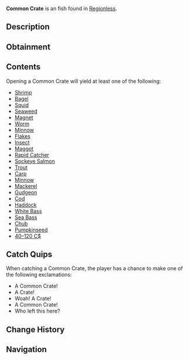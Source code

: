 {{FishInfobox
|image          = Common Crate.png
|rarity         = Uncommon
|sea            = First Sea
|location       = [[Regionless]]
|sublocation    = 
|sources        = Fishing Rod
|radar_location = 
|xp             = 20
|weather        = 
|time           = 
|season         = 
|bait           = Magnet
|base_weight    = 8
|base_value     = 80
|weight_range   = 0
|base_chance    = 17
|base_resil     = 120
}}
'''Common Crate''' is an {{Rarity|Uncommon}} fish found in [[Regionless]].

== Description ==
{{Description|A moderately sized wooden crate seemingly lost from a fishing boat of some kind. The date of it's disappearance is unknown. Therefore, finders keepers?- Opening it might give you an array of fish, bait, and money!|Bestiary Entry}}

== Obtainment ==
{{Description|Fallen off of a fishing boat.|Bestiary Hint}}
{{Fish Availability|
Ancient Archives
Ancient Isle/Algae Hunt
Ancient Isle/Surrounding Ocean
Atlantis/Ancient Kraken Hunt
Atlantis/Ethereal Abyss
Atlantis/Kraken Hunt
Atlantis/Kraken Pool
Atlantis/Poseidon Temple
Atlantis/Sunken Depths
Atlantis/Surrounding Ocean
Atlantis/Zeus's Rod Room
Cryogenic Canal
Desolate Deep/Brine Pool
Desolate Deep/Desolate Pocket
FischFright/Frightful Pool
Forsaken Shores/Algae Hunt
Forsaken Shores/Coral Reef
Forsaken Shores/Freshwater Pond
Forsaken Shores/Surrounding Ocean
Frigid Cavern
Glacial Grotto
Golden Tide
Grand Reef
LEGO Pool/Studalodon Hunt
Lovestorm/Normal
Lovestorm/Supercharged
Lucky Event/Blarney McBreeze
Lucky Event/O'Mango Goldgrin
Lucky Event/Plumrick O'Luck
Lucky Event/Rowdy McCharm
Lucky Event/Sunny O'Coin
Megalodon Hunt/Eclipse and Weekend
Megalodon Hunt/Normal
Moosewood/Docks
Moosewood/Freshwater Pond
Moosewood/Seaweed and Mini-Island
Moosewood/Surrounding Ocean
Mushgrove Swamp
Mushgrove Swamp/Algae Hunt
Northern Summit/Surrounding Ocean
Ocean
Ocean/Deep Ocean
Ocean/Harvesters Spike
Ocean/Strange Whirlpool
Ocean/The Arch
Orca Migration/Ancient
Orca Migration/Normal
Overgrowth Caves
Roslit Bay/Coral Reef
Roslit Bay/Surrounding Ocean
Shark Hunt/Great Hammerhead Shark
Shark Hunt/Great White Shark
Shark Hunt/Whale Shark
Snowcap Island/Algae Hunt
Snowcap Island/Freshwater Pond
Snowcap Island/Surrounding Ocean
Sunstone Island/Crate Cave
Terrapin Island/Olm Cave
Terrapin Island/Surrounding Ocean
Vertigo/Vertigos Dip
Whale Migration/Moby
Whale Migration/Normal
|top_rods      = 
Magnet Rod\734033.76\740319.09;
Krampus's Rod\542956.47\493695.68;
Flimsy Rod\528955.78\610286.1;
Magma Rod\527793.57\479908.46;
Leviathan's Fang Rod\490287.58\380071.86;
Training Rod\446263.59\416343.55;
Fast Rod\422882.85\551513.44;
Fischer's Rod\371469.77\484461.78;
Ethereal Prism Rod\480738.27\329534.44;
No-Life Rod\475808.79\367059.41;
Seraphic Rod\473363.53\339543.79;
Rod Of The Forgotten Fang\444642.93\337478.81;
Trident Rod\441029.78\368115.08;
Free Spirit Rod\439265.89\366642.81;
Challenger's Rod\436966.6\349025.85;
Rod Of The Exalted One\434582.93\330600.9;
Rod Of The Depths\420024.52\338738.58;
Zeus Rod\404409.87\352758.85;
Blazebringer Rod\402720.5\354537.24;
Verdant Shear Rod\401513.28\350359.23;
Depthseeker Rod\392956.55\341477.32;
Avalanche Rod\371891.98\324613.08;
Volcanic Rod\361521.47\344562.32;
Steady Rod\166023.21\158494.25
|recommended   = Magnet Rod
}}

== Contents ==
Opening a Common Crate will yield at least one of the following:
* [[Bait#Shrimp|Shrimp]]
* [[Bait#Bagel|Bagel]]
* [[Bait#Squid|Squid]]
* [[Bait#Seaweed|Seaweed]]
* [[Bait#Magnet|Magnet]]
* [[Bait#Worm|Worm]]
* [[Bait#Minnow|Minnow]]
* [[Bait#Flakes|Flakes]]
* [[Bait#Insect|Insect]]
* [[Bait#Maggot|Maggot]]
* [[Bait#Rapid Catcher|Rapid Catcher]]
* [[Sockeye Salmon]]
* [[Trout]]
* [[Carp]]
* [[Minnow]]
* [[Mackerel]]
* [[Gudgeon]]
* [[Cod]]
* [[Haddock]]
* [[White Bass]]
* [[Sea Bass]]
* [[Chub]]
* [[Pumpkinseed]]
* [[40–120 C$]]

== Catch Quips ==
When catching a Common Crate, the player has a chance to make one of the following exclamations:
* A Common Crate!
* A Crate!
* Woah! A Crate!
* A Common Crate!
* Who left this here?

== Change History ==
{{Change History|{{subst:Current Version}}}}

== Navigation ==
{{Fish Navbox|Regionless}}